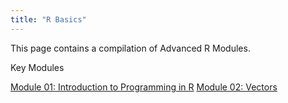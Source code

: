 ```yaml
---
title: "R Basics"
---
```


This page contains a compilation of Advanced R Modules.

Key Modules

[Module 01: Introduction to Programming in R](r_basics/Introduction.qmd)
[Module 02: Vectors](r_basics/vectors.qmd)


